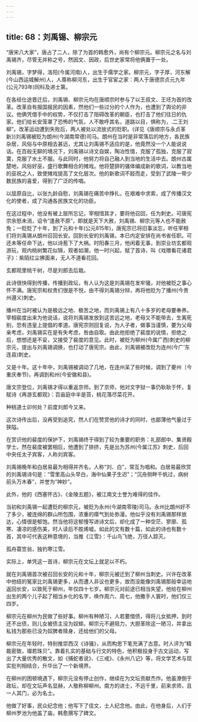 ```yaml
---
---
---
```

title: 68：刘禹锡、柳宗元
---



“唐宋八大家”，唐占了二人，除了为首的韩愈外，尚有个柳宗元。柳宗元之名与刘禹锡齐，尽管无并称之号，然因文、因政，后世史家常将他俩置于一处。

刘禹锡，字梦得，洛阳(今属河南)人，出生于儒学之家。柳宗元，字子厚，河东解(今山西运城解州)人，人尊称柳河东，出生于官宦之家：两人于唐德宗贞元九年(公元793年)同科及进士第。

在各经仕途晋迁后，刘禹锡、柳宗元均在唐顺宗时参与了以王叔文、王坯为首的改革。改革自有报国报民的因素，然他们一些过分的个人作为，也遭到了舆论的非议。他俩凭借手中的权势，不仅打击了阻碍改革的朝臣，也打击了他们往日的仇家。他们给长安笼罩了恐怖的气氛，人不敢呼其名，道路以目，惧称为，.二王刘柳”。改革运动遭到失败后，两人被处以流放式的贬职。(详见《唐顺宗与永贞革新》)刘禹锡被贬为朗州(今湖南常德)司马。朗州在当时是非常落后的地方，各民族杂居，风俗与中原相去甚远，尤其让刘禹锡不适应的是，他竟然没一个人能说说话。在百般无聊的境况下，刘禹锡以诗文自娱，陶冶性情，克服了孤独，克服了寂寞，克服了水土不服。与此同时，他努力将自己融人到当地的生活中去。朗州古属楚地，风俗好巫，盛行歌舞相合的摊戏。他将楚辞的骚体编成新的歌词，以教当地的巫祝之人，致使摊戏提高了文化层次。他的新歌词不胫而走，受到了武陵一带少数民族的喜爱，得到了广泛的传唱。

以屈原自比，以张九龄自慰，刘禹锡在痛苦中挣扎，在艰难中求索，成了传播汉文化的使者，成了沟通各民族文化的功臣。

在这过程中，他没有被上层所忘记，宰相惜其才，要将他召回，任为刺史。可唐宪宗余怒未消，诏令“逢赦不原”，即就是天下大赦，刘禹锡、柳宗元等人也不能赦免；一贬贬了十年，到了元和十年(公元815年)，唐宪宗已将旧事淡忘，听任宰相们将刘禹锡从朗州召回长安。回到长安的刘禹锡，本已内定安排在尚书省任职。可还未等任命下达，他以诗惹下了大祸。时阳春三月，他闲着无事，到崇业坊玄都观游玩，观内桃树繁花似锦，观者如潮，他一时兴起，赋了首诗，叫《戏赠看花诸君子》：紫陌红尘拂面来，无人不道看花回。

玄都观里桃千树，尽是刘郎去后栽。

此诗很快得到传播，传播到政坛，有人认为这是刘禹锡在发牢骚，对他被贬之事心怀不满。唐宪宗和权贵们很是不悦，由不得刘禹锡分辩，再将他贬为了播州(今贵州遵义)刺史。

播州在当时被认为是极远之地、极苦之地，而刘禹锡上有八十多岁的老母要奉养。宰相裴度出来为他说话，说将刘禹锡发放到这苦远之地，老母又不能带去，生离死别，恐有违皇上提倡的孝道。唐宪宗则回复说，为人子者，做事当谨慎，要为父母亲考虑，刘禹锡实在是有失考虑，咎由自取。由此他拒绝了裴度的说情，拒绝之后，想想还是不妥，又接受了裴度的意见。此时，被贬为柳州(今属广西)刺史的柳宗元，提出与刘禹锡调换，也打动了唐宪宗。由此，刘禹锡被改贬为连州(今广’东连县)刺史。

又是十年。这十年中，刘禹锡被调动了几地，在连州呆了些时候，调到了夔州〔今重庆奉节)，再调到和州(今安徽和县)。

唐文宗登位，刘禹锡才得以重返京师。到了京师，他对文字狱一事仍耿耿于怀，复赋诗《再游玄都观》：百亩庭中半是苔，桃花落尽菜花开。

种桃道士卯何处？前度刘郎今又来。

这次诗传出后，没再受到追究，然人们在赞赏他的诗才的同时，也鄙薄他气量过于狭隘。

在赏识他的裴度的保护下，刘禹锡终于得到了较为重要的职务：礼部郎中、集贤殿学士。然在裴度被罢相后，他遭到了排挤，先是出为苏州(今属江苏》刺史，后回中央任太子宾客，人称刘宾客。

刘禹锡晚年和白居易最为相得并齐名，人称“刘、白”，常互为唱和。白居易最欣赏的刘禹锡诗句是：“雪里高山头早白，海中仙果子生迟”；“沉舟侧畔千帆过，病树前头万木春”，并誉为“神妙”。

此外，他的《西塞怀古》、《金陵五题》，被江南文士誉为难得的佳作。

当初和刘禹锡一起遭贬的柳宗元，被贬为永州(今湖南零陵)司马。永州比朗州好不了多少，被连绵的群山所包围，浓重的瘴气到处弥漫。他似乎没有刘禹锡那样放达，心情很是郁饱。然当他将这郁慢写进诗文后，却化成了一种空茫、寥廓、孤寒、凄凉的感伤美，时人读后不胜烯嘘。如此的文有数十篇，如此的诗也有数十首，其中可代表这种意境的，当推《江雪》：千山鸟飞绝，万径人踪灭。

孤舟蓑笠翁，独钓寒江雪。

实际上，单凭这一首诗，柳宗元在文坛上就足以不朽。

就在刘禹锡首次被召回长安的元和十年，柳宗元被迁到了柳州当刺史。兴许在改革中他结的冤家比刘禹锡更多，从而遭人非议也更多，故而没能像刘禹锡那般幸运地返回长安，以致死于柳州，年仅四十七岁。柳宗元对前途已相当失望，他给在柳州出生的两个儿子起了相当乡化的名字，唤作周六、周七，他撒手人寰时，他们仅三四岁。

柳宗元在柳州为民做了些好事。柳州有种陋习，人若要借债，得将儿女抵押，到时还不出债，则儿女被债主没为奴蟀。柳宗元不避阻力，大胆革除这一陋习，并拿出私钱为那些已没为奴脾者赎身，还给他们的父母。

柳宗元在年轻时，特别推崇西汉《诗骚》，从而构思下笔充满了古意。时人评为“精裁密致，璨若珠贝”。靠着扎实的基础与行文的特色，他积极投身于古文运动，写出了大量优秀的散文，如《捕蛇者说》、《三戒》、《永州八记》等，将文学艺术与现实批判相结合，升华出了一个新境界。

在柳州的困顿境遇下，柳宗元没有停止创作，继续在为文坛贡献杰作。他虽潦倒于政坛，却在文坛声名显赫，人敬称柳柳州。南方的进士，不远千里，前来求师，且一人其门，必为名士。

他做了好事，民众纪念他；他写下了佳文，士人纪念他。由此，在他身后，人们于柳州罗池为他盖了庙，韩愈撰写了碑文。